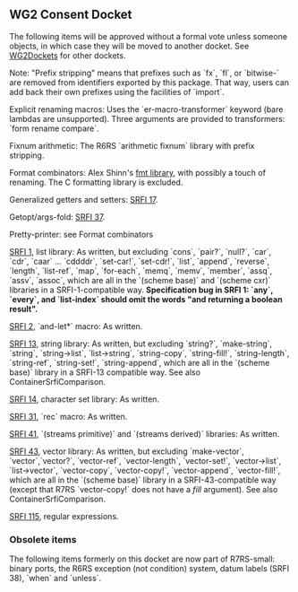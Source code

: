 == WG2 Consent Docket ==

The following items will be approved without a formal vote unless someone objects, in which case they will be moved to another docket.  See [[:WG2Dockets|WG2Dockets]] for other dockets.

Note: "Prefix stripping" means that prefixes such as `fx`, `fl`, or `bitwise-` are removed from identifiers exported by this package.  That way, users can add back their own prefixes using the facilities of `import`.

Explicit renaming macros: Uses the `er-macro-transformer` keyword (bare lambdas are unsupported).  Three arguments are provided to transformers: `form rename compare`.

Fixnum arithmetic: The R6RS `arithmetic fixnum` library with prefix stripping.

Format combinators: Alex Shinn's [[http://synthcode.com/scheme/fmt/|fmt library]], with possibly a touch of renaming.  The C formatting library is excluded.

Generalized getters and setters: [[http://srfi.schemers.org/srfi-17/srfi-17.html|SRFI 17]].

Getopt/args-fold:  [[http://srfi.schemers.org/srfi-37/srfi-37.html|SRFI 37]].

Pretty-printer: see Format combinators

[[http://srfi.schemers.org/srfi-1/srfi-1.html|SRFI 1]], list library: As written, but excluding  `cons`, `pair?`, `null?`, `car`, `cdr`, `caar` ... `cddddr`, `set-car!`, `set-cdr!`, `list`, `append`, `reverse`, `length`, `list-ref`, `map`, `for-each`, `memq`, `memv`, `member`, `assq`, `assv`, `assoc`, which are all in the `(scheme base)` and `(scheme cxr)` libraries in a SRFI-1-compatible way.  '''Specification bug in SRFI 1: `any`, `every`, and `list-index` should omit the words "and returning a boolean result".'''

[[http://srfi.schemers.org/srfi-2/srfi-2.html|SRFI 2]], `and-let*` macro: As written.

[[http://srfi.schemers.org/srfi-13/srfi-13.html|SRFI 13]], string library: As written, but excluding `string?`, `make-string`, `string`, `string->list`, `list->string`, `string-copy`, `string-fill!`, `string-length`, `string-ref`, `string-set!`, `string-append`, which are all in the `(scheme base)` library in a SRFI-13 compatible way.  See also ContainerSrfiComparison.

[[http://srfi.schemers.org/srfi-14/srfi-14.html|SRFI 14]], character set library: As written.

[[http://srfi.schemers.org/srfi-31/srfi-31.html|SRFI 31]], `rec` macro: As written.

[[http://srfi.schemers.org/srfi-41/srfi-41.html|SRFI 41]], `(streams primitive)` and `(streams derived)` libraries: As written.

[[http://srfi.schemers.org/srfi-43/srfi-43.html|SRFI 43]], vector library: As written, but excluding `make-vector`, `vector`,`vector?`, `vector-ref`, `vector-length`, `vector-set!`, `vector->list`, `list->vector`, `vector-copy`, `vector-copy!`, `vector-append`, `vector-fill!`, which are all in the `(scheme base)` library in a SRFI-43-compatible way (except that R7RS `vector-copy!` does not have a ''fill'' argument).  See also ContainerSrfiComparison.

[[http://srfi.schemers.org/srfi-115|SRFI 115]], regular expressions.

=== Obsolete items ===

The following items formerly on this docket are now part of R7RS-small:  binary ports, the R6RS exception (not condition) system, datum labels (SRFI 38), `when` and `unless`.